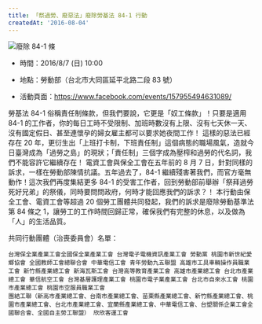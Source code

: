 ---
title: 「祭過勞、廢惡法」廢除勞基法 84-1 行動
createdAt: '2016-08-04'
---

![廢除 84-1 條](/images/forbidden84-1.jpg)

- 時間：2016/8/7 (日) 10:00

- 地點：勞動部（台北市大同區延平北路二段 83 號）

- 活動頁面：https://www.facebook.com/events/157955494631089/

勞基法 84-1 俗稱責任制條款，但我們要說，它更是「奴工條款」！只要是適用 84-1 的工作者，你的每日工時不受限制、加班時數沒有上限、沒有七天休一天、沒有國定假日、甚至連懷孕的婦女雇主都可以要求她夜間工作！ 這樣的惡法已經存在 20 年，更衍生出「上班打卡制，下班責任制」這個病態的職場風氣，造就今日臺灣成為「過勞之島」的現狀；「責任制」三個字成為壓榨和過勞的代名詞，我們不能容許它繼續存在！ 電資工會與保全工會在五年前的 8 月 7 日，針對同樣的訴求，一樣在勞動部陳情抗議。五年過去了，84-1 繼續殘害著我們，而官方毫無動作！這次我們再度集結更多 84-1 的受害工作者，回到勞動部前舉辦「祭拜過勞死好兄弟」的祭儀，同時要問問政府，何時才能回應我們的訴求？！ 本行動由保全工會、電資工會等超過 20 個勞工團體共同發起，我們的訴求是廢除勞動基準法第 84 條之 1，讓勞工的工作時間回歸正常，確保我們有完整的休息，以及做為「人」的生活品質。

共同行動團體（治喪委員會）名單：

```
台灣保全業產業工會全國保全業產業工會 台灣電子電機資訊產業工會 勞動黨 桃園市新世紀愛鄉協會 全國教師工會總聯合會 中華電信工會 青年勞動九五聯盟 高雄市工具車輛操作員職業工會 新竹縣產業總工會 新海瓦斯工會 台灣高等教育產業工會 高雄市產業總工會 台北市產業總工會 華信航空工會 台灣基層護理產業工會 桃園市電子業產業工會 台北市自來水工會 桃園市產業總工會 桃園市空服員職業工會
團結工聯（新高市產業總工會、台南市產業總工會、苗栗縣產業總工會、新竹縣產業總工會、桃園市產業總工會、台北市產業總工會、宜蘭縣產業總工會、中華電信工會、台塑關係企業工會全國聯合會、全國自主勞工聯盟） 欣欣客運工會
```
